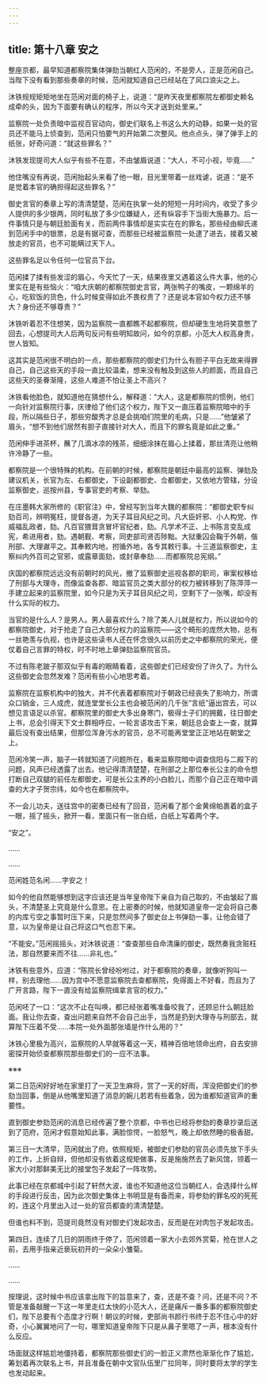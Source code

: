 ```yaml
---
---
---
```

title: 第十八章 安之
---




整座京都，最早知道都察院集体弹劾当朝红人范闲的，不是旁人，正是范闲自己。当陛下没有看到那些奏章的时候，范闲就知道自己已经站在了风口浪尖之上。

沐铁规规矩矩地坐在范闲对面的椅子上，说道：“是昨天夜里都察院左都御史赖名成牵的头，因为下面要有确认的程序，所以今天才送到处里来。”

监察院一处负责暗中监视百官动向，御史们联名上书这么大的动静，如果一处的官员还不能马上侦查到，范闲只怕要气的开始第二次整风。他点点头，弹了弹手上的纸张，好奇问道：“就这些罪名？”

沐铁发现提司大人似乎有些不在意，不由皱眉说道：“大人，不可小视，毕竟……”

他住嘴没有再说，范闲抬起头来看了他一眼，目光里带着一丝戏谑，说道：“是不是觉着本官的确担得起这些罪名？”

御史言官的奏章上写的清清楚楚，范闲在执掌一处的短短一月时间内，收受了多少人提供的多少银两，同时私放了多少位嫌疑人，还有纵容手下当街大施暴力。后一件事情只是与朝廷脸面有关，而前两件事情却是实实在在的罪名，那些经由柳氏递到范闲手中的银票，总是有据可查，而那些已经被监察院一处逮了进去，接着又被放走的官员，也不可能瞒过天下人。

这些罪名足以令任何一位官员下台。

范闲揉了揉有些发涩的眉心，今天忙了一天，结果夜里又遇着这么件大事，他的心里实在是有些恼火：“咱大庆朝的都察院御史言官，两张鸭子的嘴皮，一颗绵羊的心，吃软饭的货色，什么时候变得如此不畏权贵了？还是说本官如今权力还不够大？身份还不够尊贵？”

沐铁听着忍不住想笑，因为监察院一直都瞧不起都察院，但却硬生生地将笑意憋了回去，心想提司大人后两句反问有些明知故问，如今的京都，小范大人权高身贵，世人皆知。

这其实是范闲很不明白的一点，那些都察院的御史们为什么有胆子平白无故来得罪自己，自己这些天的手段一直比较温柔，想来没有触及到这些人的颜面，而且自己这些天的圣眷渐隆，这些人难道不怕让圣上不高兴？

沐铁看他脸色，就知道他在猜想什么，解释道：“大人，这是都察院的惯例，他们一向针对监察院行事，庆律给了他们这个权力，陛下又一直压着监察院暗中的手段，所以隔些日子，那些穷酸秀才总是会挑咱们院里的毛病，只是……”他皱紧了眉头，“想不到他们居然有胆子直接针对大人，而且下的罪名竟是如此之重。”

范闲伸手进茶杯，蘸了几滴冰凉的残茶，细细涂抹在眉心上揉着，那丝清亮让他稍许冷静了一些。

都察院是一个很特殊的机构。在前朝的时候，都察院是朝廷中最高的监察、弹劾及建议机关，长官为左、右都御史，下设副都御史、佥都御史，又依地方管辖，分设监察御史，巡按州县，专事官吏的考察、举劾。

在庄墨韩大家所修的《职官注》中，曾经写到当年大魏的都察院：“都御史职专纠劾百司，辨明冤枉，提督各道，为天子耳目风纪之司。凡大臣奸邪、小人构党、作威福乱政者，劾。凡百官猥茸贪冒坏官纪者，劾。凡学术不正、上书陈言变乱成宪，希进用者，劾。遇朝觐、考察，同吏部司贤否陟黜。大狱重囚会鞠于外朝，偕刑部、大理谳平之。其奉敕内地，拊循外地，各专其敕行事。十三道监察御史，主察纠内外百司之官邪，或露章面劾，或封章奉劾……而都察院总宪纲。”

庆国的都察院远远没有前朝时的风光，撤了监察御史巡视各郡的职司，审案权移给了刑部与大理寺，而像监查各郡、暗监官员之类大部分的权力被转移到了陈萍萍一手建立起来的监察院里，如今只是为天子耳目风纪之司，空剩下了一张嘴，却没有什么实际的权力。

当官的是什么人？是男人。男人最喜欢什么？除了美人儿就是权力，所以说如今的都察院御史，对于抢走了自己大部分权力的监察院——这个畸形的庞然大物，总有一丝艳羡与仇视，也许是这些读书人还在怀念很久以前历史之中都察院的荣光，便仗着自己言罪的特权，时不时地上章弹劾监察院官员。

不过有陈老跛子那双似乎有毒的眼睛看着，这些御史们已经安份了许久了。为什么这些御史会忽然发难？范闲有些小心地思考着。

监察院在监察机构中的独大，并不代表着都察院对于朝政已经丧失了影响力，所谓众口销金，三人成虎，就连堂堂长公主也会被范闲的几千张“言纸”逼出宫去，可以想见言语足以杀官。都察院里的御史大多出身寒门，极得士子们的拥戴，往日御史上书，总会引得天下文士群相呼应，一轮言语攻击下来，朝廷总会查上一查，就算最后没有查出结果，但那位浑身污水的官员，总不可能再堂堂正正地站在朝堂之上。

范闲冷笑一声，脑子一转就知道了问题所在，看来监察院暗中调查信阳与二殿下的问题，风声已经透露了出去。他记得清清楚楚，在刑部之上那位奉长公主的命令想打断自己双腿的前任左都御史，可是长公主养的小白脸儿，而那个自己正在暗中调查的大才子贺宗纬，如今也在都察院中。

不一会儿功夫，送往宫中的密奏已经有了回音，范闲看了那个金黄绵帕裹着的盒子一眼，摇了摇头，掀开一看，里面只有一张白纸，白纸上写着两个字。

“安之”。

……

……

范闲姓范名闲……字安之！

如今的他自然能够想到这字应该还是当年皇帝陛下亲自为自己取的，不由皱起了眉头，不清楚圣上究竟是什么意思。在上密奏的时候，他就知道皇帝一定会将自己奏的内库亏空之事暂时压下来，只是忽然间多了御史台上书弹劾一事，让他会错了意，以为皇帝是让自己将这口气也忍下来。

“不能安。”范闲摇摇头，对沐铁说道：“查查那些自命清廉的御史，既然奏我贪赃枉法，那自然要来而不往……非礼也。”

沐铁有些意外，应道：“陈院长曾经吩咐过，对于都察院的奏章，就像听狗叫一样，别去理他……因为宫中不愿意监察院去查都察院，免得面上不好看，而且为了广开言路，陛下一直没有给监察院缉拿言官的权力。”

范闲呸了一口：“这次不止在叫唤，都已经张着嘴准备咬我了，还顾忌什么朝廷脸面。我让你去查，查出问题来自然不会自己出手，当然是扔到大理寺与刑部去，就算陛下压着不受……本院一处外面那张墙是作什么用的？”

沐铁心里极为高兴，监察院的人早就等着这一天，精神百倍地领命出府，自去安排密探开始侦查都察院那些御史们的一应不法事。

※※※

第二日范闲好好地在家里打了一天卫生麻将，赏了一天的好雨，浑没把御史们的参劾当回事，倒是从他嘴里知道了消息的婉儿若若有些着急，因为谁都知道官声的重要性。

直到御史参劾范闲的消息已经传遍了整个京都，中书也已经将参劾的奏章抄录后送到了范府，范闲才假意始知此事，满脸惊愕，一脸怒气，晚上却依然睡的极香甜。

第三日一大清早，范闲就出了府。依照规矩，被御史们参劾的官员必须先放下手头的工作，上折自辩，但他却没有依着这规矩做事，反是施施然去了新风馆，领着一家大小对那鲜美无比的接堂包子发起了一阵攻势。

此事已经在京都城中引起了轩然大波，谁也不知道他这位当朝红人，会选择什么样的手段进行反击，因为此次御史集体上书明显是有备而来，将参劾的罪名咬的死死的，连这个月里出入过一处的官员都查的清清楚楚。

但谁也料不到，范提司竟然没有对御史们发起攻击，反而是在对肉包子发起攻击。

第四日，连续了几日的阴雨终于停了，范闲领着一家大小去郊外赏菊，抢在世人之前，去用手指亲近亵玩初开的一朵朵小雏菊。

……

……

按理说，这时候中书应该拿出陛下的旨意来了，查，还是不查？问，还是不问？不管是准备敲醒一下这一年里走红太快的小范大人，还是痛斥一番多事的都察院御史们，陛下总要有个态度才行啊！朝议的时候，吏部尚书颜行书终于忍不住心中的好奇，小心翼翼地问了一句，哪里知道皇帝陛下只是从鼻子里嗯了一声，根本没有什么反应。

场面就这样尴尬地僵持着，都察院那些御史们的一脸正义肃然也渐渐化作了尴尬，筹划着再次联名上书，并且准备在朝中文官队伍里广拉同年，同时要将太学的学生也发动起来。